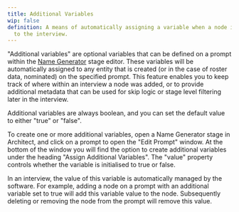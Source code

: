 ```yaml
---
title: Additional Variables
wip: false
definition: A means of automatically assigning a variable when a node is added
  to the interview.
---
```


"Additional variables" are optional variables that can be defined on a prompt within the [Name Generator](/en/desktop/interface-documentation/name-generator-using-forms) stage editor. These variables will be automatically assigned to any entity that is created (or in the case of roster data, nominated) on the specified prompt. This feature enables you to keep track of where within an interview a node was added, or to provide additional metadata that can be used for skip logic or stage level filtering later in the interview.

Additional variables are always boolean, and you can set the default value to either "true" or "false".

To create one or more additional variables, open a Name Generator stage in Architect, and click on a prompt to open the "Edit Prompt" window. At the bottom of the window you will find the option to create additional variables under the heading "Assign Additional Variables". The "value" property controls whether the variable is initialised to true or false.

<StandAloneImage
  src="/assets/img/key-concepts/additional-variables/additional-variables.png"
  content="Managing additional variables on a Name Generator prompt in Architect"
/>

In an interview, the value of this variable is automatically managed by the software. For example, adding a node on a prompt with an additional variable set to true will add this variable value to the node. Subsequently deleting or removing the node from the prompt will remove this value.
